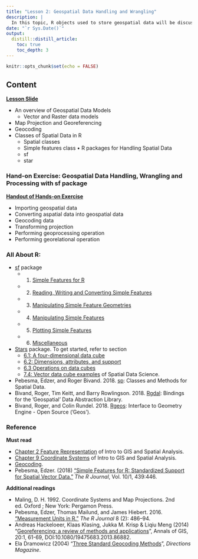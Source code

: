 ```yaml
---
title: "Lesson 2: Geospatial Data Handling and Wrangling"
description: |
  In this topic, R objects used to store geospatial data will be discussed.  The discussion will focus on **simple features** and **sf** package.  Other R packages for storing (i.e. sp), transforming (i.e. rgdal) and processing (i.e. rgeos) geospatial data will be discussed briefly too. 
date: "`r Sys.Date()`"
output:
  distill::distill_article:
    toc: true
    toc_depth: 3
---
```


```r
knitr::opts_chunk$set(echo = FALSE)
```

## Content

[**Lesson Slide**](lesson/Lesson02/Lesson02-Wrangling_Geospatial_Data_in_R.html)

- An overview of Geospatial Data Models
    - Vector and Raster data models
- Map Projection and Georeferencing
- Geocoding
- Classes of Spatial Data in R
    - Spatial classes
    - Simple features class
•	R packages for Handling Spatial Data
    - sf 
    - star

### Hand-on Exercise: Geospatial Data Handling, Wrangling and Processing with sf package

[**Handout of Hands-on Exercise**](Hands-on_Ex\Hands-on_Ex02\Hands-on_Ex02.html)

- Importing geospatial data 
- Converting aspatial data into geospatial data
- Geocoding data
- Transforming projection
- Performing geoprocessing operation
- Performing georelational operation

### All About R:
- [sf](https://r-spatial.github.io/sf/) package
    - 1. [Simple Features for R](https://r-spatial.github.io/sf/articles/sf1.html)
    - 2. [Reading, Writing and Converting Simple Features](https://r-spatial.github.io/sf/articles/sf2.html)
    - 3. [Manipulating Simple Feature Geometries](https://r-spatial.github.io/sf/articles/sf3.html)
    - 4. [Manipulating Simple Features](https://r-spatial.github.io/sf/articles/sf4.html)
    - 5. [Plotting Simple Features](https://r-spatial.github.io/sf/articles/sf5.html)
    - 6. [Miscellaneous](https://r-spatial.github.io/sf/articles/sf6.html)
- [Stars](https://r-spatial.github.io/stars/index.html) package.  To get started, refer to section 
    - [6.1: A four-dimensional data cube](https://keen-swartz-3146c4.netlify.app/datacube.html#a-four-dimensional-data-cube)
    - [6.2: Dimensions, attributes, and support](https://keen-swartz-3146c4.netlify.app/datacube.html#dimensions-attributes-and-support)
    - [6.3 Operations on data cubes](https://keen-swartz-3146c4.netlify.app/datacube.html#dcoperations)
    - [7.4: Vector data cube examples](https://keen-swartz-3146c4.netlify.app/sf.html#vector-data-cube-examples) of Spatial Data Science.  
- Pebesma, Edzer, and Roger Bivand. 2018. [sp](https://CRAN.R-project.org/package=sp): Classes and Methods for Spatial Data. 
- Bivand, Roger, Tim Keitt, and Barry Rowlingson. 2018. [Rgdal](https://CRAN.R-project.org/package=rgdal): Bindings for the ’Geospatial’ Data Abstraction Library. 
- Bivand, Roger, and Colin Rundel. 2018. [Rgeos](https://CRAN.R-project.org/package=rgeos): Interface to Geometry Engine - Open Source (’Geos’).


### Reference

**Must read**

- [Chapter 2 Feature Representation](https://mgimond.github.io/Spatial/feature-representation.html) of Intro to GIS and Spatial Analysis. 
- [Chapter 9 Coordinate Systems](https://mgimond.github.io/Spatial/coordinate-systems.html) of Intro to GIS and Spatial Analysis.
- [Geocoding](https://en.wikipedia.org/wiki/Geocoding).
- Pebesma, Edzer. (2018) [“Simple Features for R: Standardized Support for Spatial Vector Data.”](https://journal.r-project.org/archive/2018/RJ-2018-009/RJ-2018-009.pdf) *The R Journal*, Vol. 10/1, 439:446.

**Additional readings**
 
- Maling, D. H. 1992. Coordinate Systems and Map Projections. 2nd ed. Oxford ; New York: Pergamon Press.
- Pebesma, Edzer, Thomas Mailund, and James Hiebert. 2016. [“Measurement Units in R.”](https://cran.r-project.org/web/packages/units/vignettes/measurement_units_in_R.html) *The R Journal* 8 (2): 486–94.
- Andreas Hackeloeer, Klaas Klasing, Jukka M. Krisp & Liqiu Meng (2014) “[Georeferencing: a review of methods and applications](https://www.tandfonline.com/doi/pdf/10.1080/19475683.2013.868826?needAccess=true)”, Annals of GIS, 20:1, 61-69, DOI:10.1080/19475683.2013.86882.
- Ela Dramowicz (2004) “[Three Standard Geocoding Methods](https://web.archive.org/web/20070601210655/http:/www.directionsmag.com/article.php?article_id=670&trv=1)”, *Directions Magazine*.





